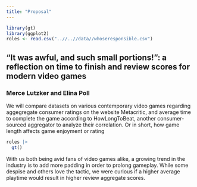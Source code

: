 ```yaml
---
title: "Proposal"
---
```

```r
library(gt)
library(ggplot2)
roles <- read.csv("..//..//data//whoseresponsible.csv") 
```
## "It was awful, and such small portions!": a reflection on time to finish and review scores for modern video games
### Merce Lutzker and Elina Poll {-}
::: {.callout-note title="Project Description"}
We will compare datasets on various contemporary video games regarding aggegregate consumer ratings on the website Metacritic, and average time to complete the game according to HowLongToBeat, another consumer-sourced aggregator to analyze their correlation. Or in short, how game length affects game enjoyment or rating

:::

::: {.callout-note title="Responsibility Plan"}
```r
roles |>
  gt()
```


:::

::: {.callout-note title="Inspirations"}
With us both being avid fans of video games alike, a growing trend in the industry is to add more padding in order to prolong gameplay. While some despise and others love the tactic, we were curious if a higher average playtime would result in higher review aggregate scores.
:::
